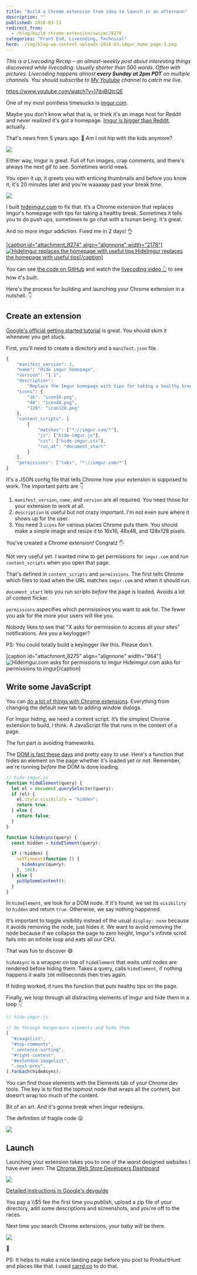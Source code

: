 ```yaml
---
title: "Build a Chrome extension from idea to launch in an afternoon"
description: ""
published: 2018-03-13
redirect_from:
  - /blog/build-chrome-extension/swizec/8278
categories: "Front End, Livecoding, Technical"
hero: ./img/blog-wp-content-uploads-2018-03-imgur_home_page-3.png
---
```


_This is a Livecoding Recap – an almost-weekly post about interesting things discovered while livecoding. Usually shorter than 500 words. Often with pictures. Livecoding happens almost **every Sunday at 2pm PDT** on multiple channels. You should subscribe to [My Youtube](https://www.youtube.com/TheSwizec) channel to catch me live._

https://www.youtube.com/watch?v=I7ibjBQtcQE

One of my most pointless timesucks is [imgur.com](https://imgur.com).

Maybe you don't know what that is, or think it's an image host for Reddit and never realized it's got a homepage. [Imgur is bigger than Reddit](https://www.buzzfeed.com/jwherrman/imgur-is-now-bigger-than-reddit), actually.

That's news from 5 years ago. 🤔 Am I not hip with the kids anymore?

![](./img/media-ifxLK48cnyDDi-giphy.gif)

Either way, Imgur is great. Full of fun images, crap comments, and there's always the next gif to see. Sometimes world news.

You open it up, it greets you with enticing thumbnails and before you know it, it's 20 minutes later and you're waaaaay past your break time.

![](./img/blog-wp-content-uploads-2018-03-imgur_home_page-3.png)

I built [hideimgur.com](#) to fix that. It’s a Chrome extension that replaces Imgur's homepage with tips for taking a healthy break. Sometimes it tells you to do push ups, sometimes to go chat with a human being. It's great.

And no more imgur addiction. Fixed me in 2 days! 👌

[\[caption id="attachment_8274" align="alignnone" width="2178"\]![HideImgur replaces the homepage with useful tips](./img/blog-wp-content-uploads-2018-03-hide-imgur-homepage-1.png) HideImgur replaces the homepage with useful tips\[/caption\]](http://hideimgur.com)

You can see [the code on GitHub](https://github.com/Swizec/hide-imgur-homepage) and watch the [livecoding video 👆](#) to see how it's built.

Here's the process for building and launching your Chrome extension in a nutshell. 👇

## Create an extension

[Google's official getting started tutorial](https://developer.chrome.com/extensions/getstarted) is great. You should skim it whenever you get stuck.

First, you'll need to create a directory and a `manifest.json` file.

```javascript
{
    "manifest_version": 2,
    "name": "Hide imgur homepage",
    "version": "1.1",
    "description":
        "Replace the Imgur homepage with tips for taking a healthy break. New tip every time you slack.",
    "icons": {
        "16": "icon16.png",
        "48": "icon48.png",
        "128": "icon128.png"
    },
    "content_scripts": [
        {
            "matches": ["*://imgur.com/*"],
            "js": ["hide-imgur.js"],
            "css": ["hide-imgur.css"],
            "run_at": "document_start"
        }
    ],
    "permissions": ["tabs", "*://imgur.com/*"]
}
```

It's a JSON config file that tells Chrome how your extension is supposed to work. The important parts are 👇

1.  `manifest_version`, `name`, and `version` are all required. You need those for your extension to work at all.
2.  `description` is useful but not crazy important. I'm not even sure where it shows up for the user.
3.  You need 3 `icons` for various places Chrome puts them. You should make a simple image and resize it to 16x16, 48x48, and 128x128 pixels.

You've created a Chrome extension! Congratz 🖐

Not very useful yet. I wanted mine to get permissions for `imgur.com` and run `content_scripts` when you open that page.

That's defined in `content_scripts` and `permissions`. The first tells Chrome which files to load when the URL matches `imgur.com` and when it should run.

`document_start` lets you run scripts _before_ the page is loaded. Avoids a lot of content flicker.

`permissions` aspecifies which permsissinos you want to ask for. The fewer you ask for the more your users will like you.

Nobody likes to see that "X asks for permission to access all your sites" notifications. Are you a keylogger?

PS: You could totally build a keylogger like this. Please don't.

\[caption id="attachment_8275" align="alignnone" width="964"]![Hideimgur.com asks for permissions to imgur](./img/blog-wp-content-uploads-2018-03-permissions-screenshot-3.png) Hideimgur.com asks for permissions to imgur\[/caption]

## Write some JavaScript

You can [do a lot of things with Chrome extensions](https://developer.chrome.com/extensions/devguide). Everything from changing the default new tab to adding window dialogs.

For Imgur hiding, we need a content script. It’s the simplest Chrome extension to build, I think. A JavaScript file that runs in the context of a page.

The fun part is avoiding frameworks.

The [DOM is fast these days](https://swizec.com/blog/building-interactive-dom-benchmark-preliminary-results/swizec/8219) and pretty easy to use. Here's a function that hides an element on the page whether it's loaded yet or not. Remember, we're running _before_ the DOM is done loading.

```javascript
// hide-imgur.js
function hideElement(query) {
  let el = document.querySelector(query);
  if (el) {
    el.style.visibility = "hidden";
    return true;
  } else {
    return false;
  }
}

function hideAsync(query) {
  const hidden = hideElement(query);

  if (!hidden) {
    setTimeout(function () {
      hideAsync(query);
    }, 100);
  } else {
    putUpSomeContent();
  }
}
```

In `hideElement`, we look for a DOM node. If it's found, we set its `visibility` to `hidden` and return `true`. Otherwise, we say nothing happened.

It's important to toggle visibility instead of the usual `display: none` because it avoids removing the node, just hides it. We want to avoid removing the node because if we collapse the page to zero height, Imgur's infinite scroll falls into an infinite loop and eats all our CPU.

That was fun to discover 😅

`hideAsync` is a wrapper on top of `hideElement` that waits until nodes are rendered before hiding them. Takes a query, calls `hideElement`, if nothing happens it waits `100` milliseconds then tries again.

If hiding worked, it runs the function that puts healthy tips on the page.

Finally, we loop through all distracting elements of Imgur and hide them in a loop 👇

```javascript
// hide-imgur.js

// Go through dangerouns elements and hide them
[
  "#imagelist",
  "#top-comments",
  ".sentence-sorting",
  "#right-content",
  "#extended-imagelist",
  ".next-prev",
].forEach(hideAsync);
```

You can find those elements with the Elements tab of your Chrome dev tools. The key is to find the topmost node that wraps all the content, but doesn't wrap too much of the content.

Bit of an art. And it's gonna break when Imgur redesigns.

The definition of fragile code 😛

![](./img/media-Xra0ADZp25hBK-giphy.gif)

## Launch

Launching your extension takes you to one of the worst designed websites I have ever seen: The [Chrome Web Store Developers Dashboard](https://chrome.google.com/webstore/developer/dashboard?pli=1&authuser=1)

![](./img/blog-wp-content-uploads-2018-03-Screen-Shot-2018-03-13-at-09.55.39-3.png)

[Detailed instructions in Google's devguide](https://developer.chrome.com/webstore/publish)

You pay a \\\\\$5 fee the first time you publish, upload a zip file of your directory, add some descriptions and screenshots, and you're off to the races.

Next time you search Chrome extensions, your baby will be there.

[![](./img/blog-wp-content-uploads-2018-03-Screen-Shot-2018-03-13-at-09.42.44-1-1024x126.png)](http://hideimgur.com)

🤘

PS: It helps to make a nice landing page before you post to ProductHunt and places like that. I used [carrd.co](https://carrd.co) to do that.
